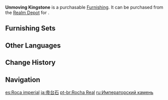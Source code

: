 {{Furnishing Infobox
|id             = 372203
|image          = Item Unmoving Kingstone.png
|category       = Landform
|subcategory    = Rock
|quality        = 3
|adeptal_energy = 20
|load           = 35
|reduced_load   = 21
|description    = A lofty stone with a consistent grain. A highly skilled craftsperson can sculpt stones like this into ornamental rock features that imitate rugged mountains. Giant rocks like this one are used at the foundations of [[Yujing Terrace]].<br />An urban legend holds that the lightning-fast [[Starward Sword|blade-work]] of the [[Keqing|Yuheng]] took 10 years of intense training to master and that one stage of this training involved hacking away at an Unmoving Kingstone until its surface was smooth and shiny like a mirror.
|mention        = Keqing
|source1        = [[Realm Depot]]
}}
'''Unmoving Kingstone''' is a purchasable [[Furnishing]]. It can be purchased from the [[Realm Depot]] for {{Item|Realm Currency|30|x=80}}.

==Furnishing Sets==
{{Craft Usage}}

==Other Languages==
{{Other Languages
|en      = Unmoving Kingstone
|zhs     = 帝台石
|zhs_rm  = Dì Tái Shí
|zht     = 帝台石
|zht_rm  = Dì Tái Shí
|zh_tl   = Stone of the Emperor's Platform
|ja      = 帝台石
|ja_rm   = Teidaiishi{{Assumed}}
|ja_tl   = Emperor Stone Platform
|ko      = 제대석
|ko_rm   = Jedaeseok
|ko_tl   = Emperor Stone Platform
|es      = Roca imperial
|es_tl   = 
|fr      = Roche impériale inamovible
|fr_tl   = Unmovable Imperial Rock
|ru      = Императорский камень
|ru_tl   = Imperial Stone
|th      = แท่นหินสูง
|th_rm   = 
|th_tl   = 
|vi      = Đế Đài Thạch
|vi_tl   = 
|de      = Königspalaststein
|de_tl   = King's Palace Stone
|id      = Batu Kerajaan
|id_tl   = Kingdom's Stone
|pt      = Rocha Real
|pt_tl   = 
|tr      = Hareketsiz Kral Kayası
|tr_tl   = 
|it      = Pietra imperiale immobile
|it_tl   = 
}}

==Change History==
{{Change History|1.5}}

==Navigation==
{{Furnishing Navbox|exterior}}

[[es:Roca imperial]]
[[ja:帝台石]]
[[pt-br:Rocha Real]]
[[ru:Императорский камень]]